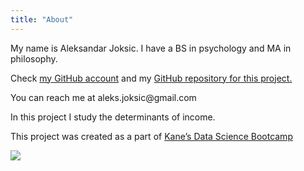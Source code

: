 ```yaml
---
title: "About"
---
```


My name is Aleksandar Joksic. I have a BS in psychology and MA in philosophy.

Check [my GitHub account](https://github.com/Alex212021) and my [GitHub repository for this project.](https://github.com/Alex212021/income-predictors)

You can reach me at aleks.joksic\@gmail.com

In this project I study the determinants of income.

This project was created as a part of [Kane’s Data Science Bootcamp](https://bootcamp.davidkane.info/)

![](images/clipboard-1406186297.png)
